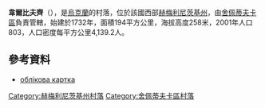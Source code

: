 {{coord|49|58|55|N|27|0|36|E|scale:30000|display=title}}

'''韋爾比夫齊'''（{{lang-uk|Вербівці}}），是[[烏克蘭|烏克蘭]]的村落，位於該國西部[[赫梅利尼茨基州|赫梅利尼茨基州]]，由[[舍佩蒂夫卡區|舍佩蒂夫卡區]]負責管轄，始建於1732年，面積194平方公里，海拔高度258米，2001年人口803，人口密度每平方公里4,139.2人。

==參考資料==
*[http://gska2.rada.gov.ua/pls/z7502/A005?rdat1=11.04.2015&rf7571=37192 облікова картка]{{dead link|date=2018年5月 |bot=InternetArchiveBot |fix-attempted=yes }}

{{DEFAULTSORT:Вербівці}}
[[Category:赫梅利尼茨基州村落|Category:赫梅利尼茨基州村落]]
[[Category:舍佩蒂夫卡區村落|Category:舍佩蒂夫卡區村落]]


{{Khmelnytskyi-geo-stub}}
